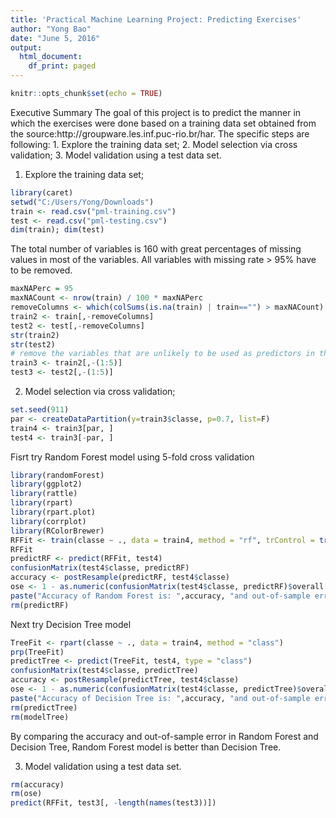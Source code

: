 ---
title: 'Practical Machine Learning Project: Predicting Exercises'
author: "Yong Bao"
date: "June 5, 2016"
output:
  html_document:
    df_print: paged
---

```{r setup, include=FALSE}
knitr::opts_chunk$set(echo = TRUE)
```

Executive Summary
The goal of this project is to predict the manner in which the exercises were done based on a training data set obtained from the source:http://groupware.les.inf.puc-rio.br/har. The specific steps are following:
1. Explore the training data set;
2. Model selection via cross validation;
3. Model validation using a test data set.

1. Explore the training data set;
```{r}
library(caret)
setwd("C:/Users/Yong/Downloads")
train <- read.csv("pml-training.csv")
test <- read.csv("pml-testing.csv")
dim(train); dim(test)
```

The total number of variables is 160 with great percentages of missing values in most of the variables. All variables with missing rate > 95% have to be removed.
```{r}
maxNAPerc = 95
maxNACount <- nrow(train) / 100 * maxNAPerc
removeColumns <- which(colSums(is.na(train) | train=="") > maxNACount)
train2 <- train[,-removeColumns]
test2 <- test[,-removeColumns]
str(train2)
str(test2)
# remove the variables that are unlikely to be used as predictors in the model
train3 <- train2[,-(1:5)]
test3 <- test2[,-(1:5)]
```

2. Model selection via cross validation;

```{r}
set.seed(911)
par <- createDataPartition(y=train3$classe, p=0.7, list=F)
train4 <- train3[par, ]
test4 <- train3[-par, ]
```

Fisrt try Random Forest model using 5-fold cross validation
```{r}
library(randomForest)
library(ggplot2)
library(rattle)
library(rpart)
library(rpart.plot)
library(corrplot)
library(RColorBrewer)
RFFit <- train(classe ~ ., data = train4, method = "rf", trControl = trainControl(method = "cv", 5), ntree = 250)
RFFit
predictRF <- predict(RFFit, test4)
confusionMatrix(test4$classe, predictRF)
accuracy <- postResample(predictRF, test4$classe)
ose <- 1 - as.numeric(confusionMatrix(test4$classe, predictRF)$overall[1])
paste("Accuracy of Random Forest is: ",accuracy, "and out-of-sample error is: ", ose)
rm(predictRF)
```

Next try Decision Tree model
```{r}
TreeFit <- rpart(classe ~ ., data = train4, method = "class")
prp(TreeFit)
predictTree <- predict(TreeFit, test4, type = "class")
confusionMatrix(test4$classe, predictTree)
accuracy <- postResample(predictTree, test4$classe)
ose <- 1 - as.numeric(confusionMatrix(test4$classe, predictTree)$overall[1])
paste("Accuracy of Decision Tree is: ",accuracy, "and out-of-sample error is: ", ose)
rm(predictTree)
rm(modelTree)
```

By comparing the accuracy and out-of-sample error in Random Forest and Decision Tree, Random Forest model is better than Decision Tree.


3. Model validation using a test data set.
```{r}
rm(accuracy)
rm(ose)
predict(RFFit, test3[, -length(names(test3))])
```

